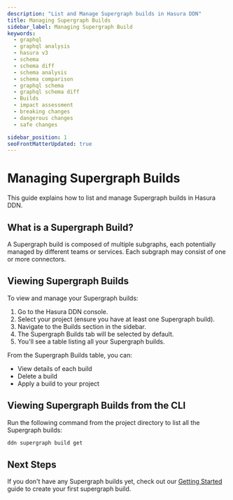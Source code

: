 ```yaml
---
description: "List and Manage Supergraph builds in Hasura DDN"
title: Managing Supergraph Builds
sidebar_label: Managing Supergraph Build
keywords:
  - graphql
  - graphql analysis
  - hasura v3
  - schema
  - schema diff
  - schema analysis
  - schema comparison
  - graphql schema
  - graphql schema diff
  - Builds
  - impact assessment
  - breaking changes
  - dangerous changes
  - safe changes

sidebar_position: 1
seoFrontMatterUpdated: true
---
```



# Managing Supergraph Builds

This guide explains how to list and manage Supergraph builds in Hasura DDN.

## What is a Supergraph Build?

A Supergraph build is composed of multiple subgraphs, each potentially managed by different teams or services. Each
subgraph may consist of one or more connectors.

## Viewing Supergraph Builds

To view and manage your Supergraph builds:

1. Go to the Hasura DDN console.
2. Select your project (ensure you have at least one Supergraph build).
3. Navigate to the Builds section in the sidebar.
4. The Supergraph Builds tab will be selected by default.
5. You'll see a table listing all your Supergraph builds.

<Thumbnail
  src="/img/supergraph-builds/0.0.1_console_supergraph_builds.png"
  alt="Supergraph Builds Table"
  width="700px"
/>

From the Supergraph Builds table, you can:

- View details of each build
- Delete a build
- Apply a build to your project

## Viewing Supergraph Builds from the CLI

Run the following command from the project directory to list all the Supergraph builds:

```bash
ddn supergraph build get
```

## Next Steps

If you don't have any Supergraph builds yet, check out our [Getting Started](/docs/3.0/getting-started/build/) guide to
create your first supergraph build.
